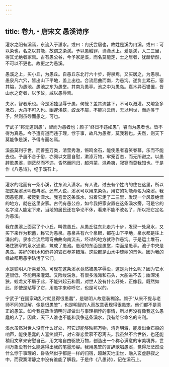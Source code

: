 ```yaml
---
---
---
```

title: 卷九・唐宋文 愚溪诗序
---

灌水之阳有溪焉，东流入于潇水。或曰：冉氏尝居也，故姓是溪为冉溪。或曰：可以染也，名之以其能，故谓之染溪。予以愚触罪，谪潇水上。爱是溪，入二三里，得其尤绝者家焉。古有愚公谷，今予家是溪，而名莫能定，士之居者，犹龂龂然，不可以不更也，故更之为愚溪。

愚溪之上，买小丘，为愚丘。自愚丘东北行六十步，得泉焉，又买居之，为愚泉。愚泉凡六穴，皆出山下平地，盖上出也。合流屈曲而南，为愚沟。遂负土累石，塞其隘，为愚池。愚池之东为愚堂。其南为愚亭。池之中为愚岛。嘉木异石错置，皆山水之奇者，以予故，咸以愚辱焉。

夫水，智者乐也。今是溪独见辱于愚，何哉？盖其流甚下，不可以溉灌。又峻急多坻石，大舟不可入也。幽邃浅狭，蛟龙不屑，不能兴云雨，无以利世，而适类于予，然则虽辱而愚之，可也。

宁武子“邦无道则愚”，智而为愚者也；颜子“终日不违如愚”，睿而为愚者也。皆不得为真愚。今予遭有道而违于理，悖于事，故凡为愚者，莫我若也。夫然，则天下莫能争是溪，予得专而名焉。

溪虽莫利于世，而善鉴万类，清莹秀澈，锵鸣金石，能使愚者喜笑眷慕，乐而不能去也。予虽不合于俗，亦颇以文墨自慰，漱涤万物，牢笼百态，而无所避之。以愚辞歌愚溪，则茫然而不违，昏然而同归，超鸿蒙，混希夷，寂寥而莫我知也。于是作《八愚诗》，纪于溪石上。

----------------

灌水的北面有一条小溪，往东流入潇水。有人说，过去有个姓冉的住在这里，所以把这条溪水叫做冉溪。还有人说，溪水可以用来染色，用它的功能命名为染溪。我因愚犯罪，被贬到潇水。我喜爱这条溪水，沿着它走了二三里，发现一个风景绝佳的地方，就在这里安家。古代有愚公谷，如今我把家安置在这条溪水旁，可是它的名字没人能定下来，当地的居民还在争论不休，看来不能不改名了，所以把它定名为愚溪。

我在愚溪上面买了个小丘，叫做愚丘。从愚丘往东北走六十步，发现一处泉水，又买下来作为积蓄，称它为愚泉。愚泉共有六个泉眼，都在山下平地，泉水都是往上涌出的。泉水合流后弯弯曲曲向南流去，经过的地方就称作愚沟。于是运土堆石，堵住狭窄的泉水通道，筑成了愚池。愚池的东面是愚堂，南面是愚亭。池子中央是愚岛。美好的树木和奇异的岩石参差错落。这些都是山水中瑰丽的景色，因为我的缘故都用愚字玷污了它们。

水是聪明人所喜爱的。可现在这条溪水竟然被愚字辱没，这是为什么呢？因为它水道很低，不能用来灌溉。又险峻湍急，有很多浅滩和石头，大船进不去；幽深浅狭，蛟龙又不屑于此，不能兴起云和雨，对世人没有什么好处，正像我。既然如此，即使是玷辱了它，用愚字来称呼它，也是可以的。

宁武子“在国家动乱时就显得很愚蠢”，是聪明人故意装糊涂。颜子“从来不提与老师不同的见解，像是很愚笨”，也是明智的人而故意表现得很愚笨。他们都不是真正的愚笨。如今我在政治清明时却做出与事理相悖的事情，所以再没有像我这么愚蠢的人了。因此，天下人谁也不能和我争这条溪水，我有给它命名的专利。

溪水虽然对世人没有什么好处，可它却能够映照万物，清秀明澈，能发出金石般的响声，能使愚蠢的人喜笑颜开，对它眷恋爱慕不忍离去。我虽然不合世俗，也还能稍用文章来安慰自己，用文笔自由驱使万物，创造出一个称心满意的审美境界，世间万象没有什么能逃得出我的笔墨形容。我用愚笨的言辞歌唱愚溪，觉得茫茫然没什么悖于事理的，昏昏然似乎都是一样的归宿，超越天地尘世，融入玄虚静寂之中，而寂寞清静之中没有谁能了解我。于是作《八愚诗》，记在溪石上。

